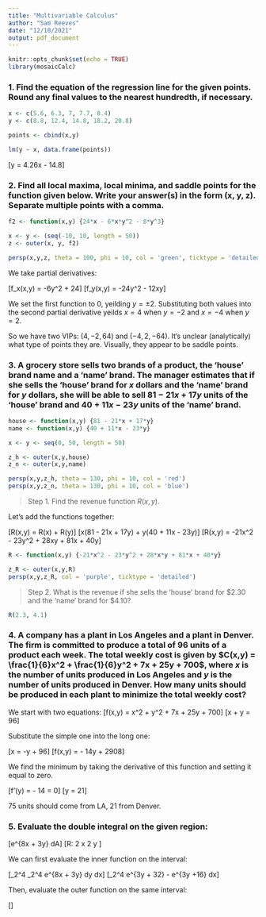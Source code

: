 ```yaml
---
title: "Multivariable Calculus"
author: "Sam Reeves"
date: "12/10/2021"
output: pdf_document
---
```


```r
knitr::opts_chunk$set(echo = TRUE)
library(mosaicCalc)
```

### 1. Find the equation of the regression line for the given points.  Round any final values to the nearest hundredth, if necessary.

```r
x <- c(5.6, 6.3, 7, 7.7, 8.4)
y <- c(8.8, 12.4, 14.8, 18.2, 20.8)

points <- cbind(x,y)

lm(y ~ x, data.frame(points))
```

\[y = 4.26x - 14.8\]

### 2. Find all local maxima, local minima, and saddle points for the function given below.  Write your answer(s) in the form (x, y, z).  Separate multiple points with a comma.

```r
f2 <- function(x,y) {24*x - 6*x*y^2 - 8*y^3}

x <- y <- (seq(-10, 10, length = 50))
z <- outer(x, y, f2)

persp(x,y,z, theta = 100, phi = 10, col = 'green', ticktype = 'detailed')
```
We take partial derivatives:

\[f_x(x,y) = -6y^2 + 24\]
\[f_y(x,y) = -24y^2 - 12xy\]

We set the first function to 0, yeilding $y = \pm 2$.  Substituting both values into the second partial derivative yeilds $x = 4$ when $y = -2$ and $x = -4$ when $y = 2$.

So we have two VIPs: $(4,-2,64)$ and $(-4,2,-64)$.  It's unclear (analytically) what type of points they are.  Visually, they appear to be saddle points.


### 3. A grocery store sells two brands of a product, the 'house' brand name and a 'name' brand.  The manager estimates that if she sells the 'house' brand for $x$ dollars and the 'name' brand for $y$ dollars, she will be able to sell $81 - 21x + 17y$ units of the 'house' brand and $40 + 11x - 23y$ units of the 'name' brand.

```r
house <- function(x,y) {81 - 21*x + 17*y}
name <- function(x,y) {40 + 11*x - 23*y}

x <- y <- seq(0, 50, length = 50)

z_h <- outer(x,y,house)
z_n <- outer(x,y,name)

persp(x,y,z_h, theta = 130, phi = 10, col = 'red')
persp(x,y,z_n, theta = 130, phi = 10, col = 'blue')
```

> Step 1. Find the revenue function $R(x,y)$.

Let's add the functions together:

\[R(x,y) = R(x) + R(y)\]
\[x(81 - 21x + 17y) + y(40 + 11x - 23y)\]
\[R(x,y) = -21x^2 - 23y^2 + 28xy + 81x + 40y\]

```r
R <- function(x,y) {-21*x^2 - 23*y^2 + 28*x*y + 81*x + 40*y}

z_R <- outer(x,y,R)
persp(x,y,z_R, col = 'purple', ticktype = 'detailed')
```


> Step 2. What is the revenue if she sells the 'house' brand for $2.30 and the 'name' brand for $4.10?

```r
R(2.3, 4.1)
```


### 4. A company has a plant in Los Angeles and a plant in Denver.  The firm is committed to produce a total of 96 units of a product each week.  The total weekly cost is given by $C(x,y) = \frac{1}{6}x^2 + \frac{1}{6}y^2 + 7x + 25y + 700$, where $x$ is the number of units produced in Los Angeles and $y$ is the number of units produced in Denver.  How many units should be produced in each plant to minimize the total weekly cost?

We start with two equations:
\[f(x,y) = \frac{1}{6}x^2 + \frac{1}{6}y^2 + 7x + 25y + 700\]
\[x + y = 96\]

Substitute the simple one into the long one:

\[x = -y + 96\]
\[f(x,y) = \frac{y^2}{3} - 14y + 2908\]

We find the minimum by taking the derivative of this function and setting it equal to zero.

\[f'(y) = \frac{2y}{3} - 14 = 0\]
\[y = 21\]

75 units should come from LA, 21 from Denver.


### 5. Evaluate the double integral on the given region:

\[\int \int e^{8x + 3y} dA\]
\[R: 2 \le x \le 4 \text{and} 2 \le y \le 4\]

We can first evaluate the inner function on the interval:

\[\int_2^4 \int_2^4 e^{8x + 3y} dy dx\]
\[\int_2^4 \frac{1}{8} e^{3y + 32} - e^{3y +16} dx\]

Then, evaluate the outer function on the same interval:

\[\frac{e^{44} - e^{38} - e^{28} + e^{22}}{24}\]



